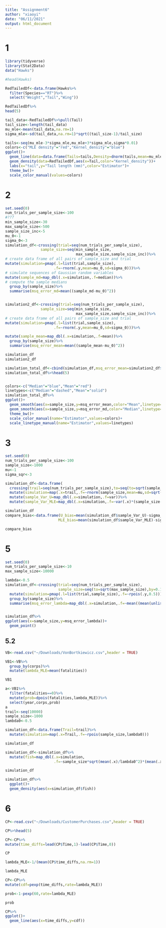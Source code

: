 ```yaml
---
title: "Assignment6"
author: "xiaoyi"
date: "06/11/2021"
output: html_document
---
```


# 1
```r
library(tidyverse)
library(Stat2Data)
data("Hawks")

#head(Hawks)

RedTailedDf<-data.frame(Hawks%>%
  filter(Species=="RT")%>%
  select("Weight","Tail","Wing"))

RedTailedDf%>%
head(5)

tail_data<-RedTailedDf%>%pull(Tail)
tail_size<-length(tail_data)
mu_mle<-mean(tail_data,na.rm=1)
sigma_mle<-sd(tail_data,na.rm=1)*sqrt((tail_size-1)/tail_size)

tails<-seq(mu_mle-3*sigma_mle,mu_mle+3*sigma_mle,sigma*0.01)
colors<-c("MLE density"="red","Kernel_density"="blue")
ggplot()+
  geom_line(data=data.frame(Tails=tails,Density=dnorm(tails,mean=mu_mle,sd=sigma_mle)),aes(x=Tails,y=Density,color="MLE density"))+
  geom_density(data=RedTailedDf,aes(x=Tail,color="Kernel_density"))+
  labs(x="tail",y="Tail length (mm)",color="Estimator")+
  theme_bw()+
  scale_color_manual(values=colors)

```
# 2
```r

set.seed(0)
num_trials_per_sample_size<-100
#???
min_sample_size<-30
max_sample_size<-500
sample_size_inc<-5
mu_0<-1
sigma_0<-3
simulation_df<-crossing(trial=seq(num_trials_per_sample_size),
                sample_size=seq(min_sample_size,
                                max_sample_size,sample_size_inc))%>%
# create data frame of all pairs of sample_size and trial
mutate(simulation=pmap(.l=list(trial,sample_size),
                      .f=~rnorm(.y,mean=mu_0,sd=sigma_0)))%>%
# simulate sequences of Gaussian random variables
mutate(sample_md=map_dbl(.x=simulation,.f=median))%>%
# compute the sample medians
  group_by(sample_size)%>%
  summarise(msq_error_md=mean((sample_md-mu_0)^2))


simulation2_df<-crossing(trial=seq(num_trials_per_sample_size),
                sample_size=seq(min_sample_size,
                                max_sample_size,sample_size_inc))%>%
# create data frame of all pairs of sample_size and trial
mutate(simulation=pmap(.l=list(trial,sample_size),
                      .f=~rnorm(.y,mean=mu_0,sd=sigma_0)))%>%

mutate(sample_mean=map_dbl(.x=simulation,.f=mean))%>%
  group_by(sample_size)%>%
  summarise(msq_error_mean=mean((sample_mean-mu_0)^2))

simulation_df
simulation2_df

simulation_total_df<-cbind(simulation_df,msq_error_mean=simulation2_df$msq_error_mean)
simulation_total_df%>%head(5)


colors<-c("Median"="blue","Mean"="red")
linetypes<-c("Median"="dashed","Mean"="solid")
simulation_total_df%>%
ggplot()+
  geom_smooth(aes(x=sample_size,y=msq_error_mean,color="Mean",linetype="Mean"))+
  geom_smooth(aes(x=sample_size,y=msq_error_md,color="Median",linetype="Median"))+
  theme_bw()+
  scale_color_manual(name="Estimator",values=colors)+
  scale_linetype_manual(name="Estimator",values=linetypes)

```

# 3
```r
set.seed(0)
num_trials_per_sample_size<-100
sample_size<-1000
mu<-1
sigma_sqr<-3

simulation_df<-data.frame(
  crossing(trail=seq(num_trials_per_sample_size),to=seq(to=sqrt(sample_size),by=0.1)**2))%>%
  mutate(simulation=map(.x=trail,.f=~rnorm(sample_size,mean=mu,sd=sqrt(sigma_sqr))))%>%
  mutate(sample_Var_U=map_dbl(.x=simulation,.f=var))%>%
  mutate(sample_Var_MLE=map_dbl(.x=simulation,.f=~var(.x)*(sample_size-1)/sample_size))

simulation_df
compare_bias<-data.frame(U_bias=mean(simulation_df$sample_Var_U)-sigma_sqr,
                        MLE_bias=mean(simulation_df$sample_Var_MLE)-sigma_sqr)

compare_bias  

```
# 5
```r
set.seed(0)
num_trials_per_sample_size<-10
max_sample_size<-10000

lambda<-0.5
simulation_df<-crossing(trial=seq(num_trials_per_sample_size),
                        sample_size=seq(to=sqrt(max_sample_size),by=0.1)**2)%>%
  mutate(simulation=pmap(.l=list(trial,sample_size),.f=~rpois(.y,0.5)))%>%
  group_by(sample_size)%>%
  summarise(msq_error_lambda=map_dbl(.x=simulation,.f=~mean((mean(unlist(.x))-lambda)^2)))


simulation_df%>%
ggplot(aes(x=sample_size,y=msq_error_lambda))+
  geom_point()
```

## 5.2
```r
VB<-read.csv("~/Downloads/VonBortkiewicz.csv",header = TRUE)

VB1<-VB%>%
  group_by(corps)%>%
  mutate(lambda_MLE=mean(fatalities))

VB1

a<-VB1%>%  
  filter(fatalities==0)%>%
  mutate(prob=dpois(fatalities,lambda_MLE))%>%
  select(year,corps,prob)
a
trail<-seq(10000)
sample_size<-1000
lambda0<-0.5

simulation_df<-data.frame(Trail=trail)%>%
  mutate(simulation=map(.x=Trail,.f=~rpois(sample_size,lambda0)))

simulation_df

simulation_df<-simulation_df%>%
  mutate(fish=map_dbl(.x=simulation,
                      .f=~sample_size*sqrt(mean(.x)/lambda0^2)*(mean(.x)-lambda0)))

simulation_df

simulation_df%>%
  ggplot()+
  geom_density(aes(x=simulation_df$fish))

```
# 6
```r
CP<-read.csv("~/Downloads/CustomerPurchases.csv",header = TRUE)

CP%>%head(5)

CP<-CP%>%
mutate(time_diffs=lead(CP$Time,1)-lead(CP$Time,0))

CP

lambda_MLE<-1/(mean(CP$time_diffs,na.rm=1))

lambda_MLE

CP<-CP%>%
mutate(cdf=pexp(time_diffs,rate=lambda_MLE))

prob<-1-pexp(60,rate=lambda_MLE)

prob

CP%>%
ggplot()+
  geom_line(aes(x=time_diffs,y=cdf))

```

